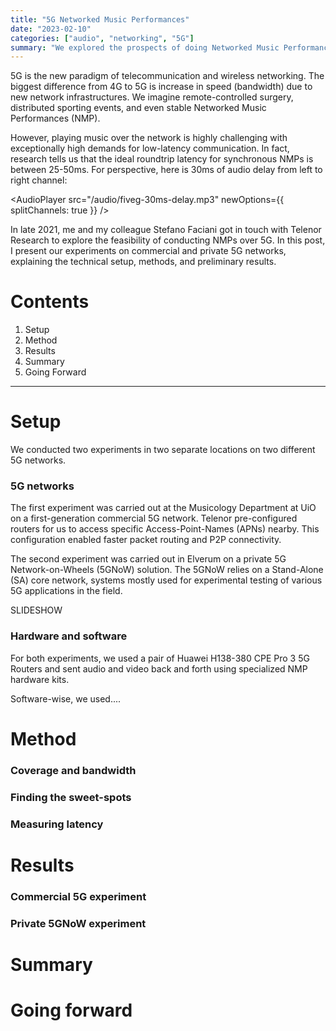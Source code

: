 ```yaml
---
title: "5G Networked Music Performances"
date: "2023-02-10"
categories: ["audio", "networking", "5G"]
summary: "We explored the prospects of doing Networked Music Performances over commercial and private 5G, in collaboration with Telenor Research."
---
```


<MyImage src="/img/5G-logo.png" alt="5G logo" />

5G is the new paradigm of telecommunication and wireless networking. The biggest difference from 4G to 5G is increase in speed (bandwidth) due to new network infrastructures. We imagine remote-controlled surgery, distributed sporting events, and even stable Networked Music Performances (NMP).

However, playing music over the network is highly challenging with exceptionally high demands for low-latency communication. In fact, research tells us that the ideal roundtrip latency for synchronous NMPs is between 25-50ms. For perspective, here is 30ms of audio delay from left to right channel:

<AudioPlayer
  src="/audio/fiveg-30ms-delay.mp3"
  newOptions={{ splitChannels: true }}
/>

In late 2021, me and my colleague <MyLink href="https://stefanofasciani.com/">Stefano Faciani</MyLink> got in touch with Telenor Research to explore the
feasibility of conducting NMPs over 5G. In this post, I present our experiments on
commercial and private 5G networks, explaining the technical setup, methods, and
preliminary results.

# Contents

1. <MyLink href="#setup">Setup</MyLink>
2. <MyLink href="#method">Method</MyLink>
3. <MyLink href="#results">Results</MyLink>
4. <MyLink href="#summary">Summary</MyLink>
5. <MyLink href="#going-forward">Going Forward</MyLink>

<hr />

<h1 id="setup">Setup</h1>

We conducted two experiments in two separate locations on two different 5G networks.

<h3 id="5g-networks">5G networks</h3>

The first experiment was carried out at the Musicology Department at UiO on a first-generation commercial 5G network. Telenor pre-configured routers for us to access specific Access-Point-Names (APNs) nearby. This configuration enabled faster packet routing and P2P connectivity.

The second experiment was carried out in Elverum on a private 5G Network-on-Wheels (5GNoW) solution. The 5GNoW relies on a Stand-Alone (SA) core network, systems mostly used for experimental testing of various 5G applications in the field.

SLIDESHOW

<h3 href="hardware-and-software">Hardware and software</h3>

For both experiments, we used a pair of Huawei H138-380 CPE Pro 3 5G Routers and sent audio and video back and forth using <MyLink href="https://github.com/MCT-master/NMP-Portable-Kits/wiki">specialized NMP hardware kits</MyLink>.

Software-wise, we used....

<h1 id="method">Method</h1>

### Coverage and bandwidth

### Finding the sweet-spots

### Measuring latency

# Results

### Commercial 5G experiment

### Private 5GNoW experiment

# Summary

# Going forward
